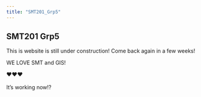 ```yaml
---
title: "SMT201_Grp5"
---
```


## SMT201 Grp5

This is website is still under construction! Come back again in a few weeks!

WE LOVE SMT and GIS!

❤️❤️❤️\
\
It's working now!?
